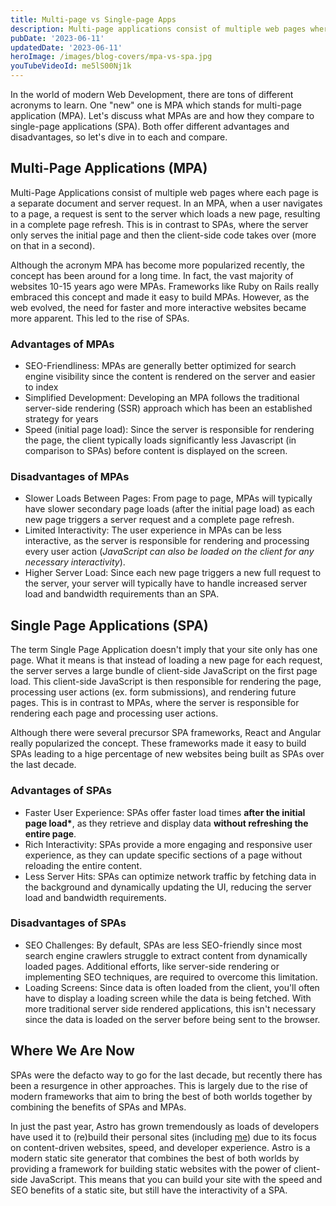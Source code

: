 ```yaml
---
title: Multi-page vs Single-page Apps
description: Multi-page applications consist of multiple web pages where each page is a separate document
pubDate: '2023-06-11'
updatedDate: '2023-06-11'
heroImage: /images/blog-covers/mpa-vs-spa.jpg
youTubeVideoId: me5lS00Nj1k
---
```


In the world of modern Web Development, there are tons of different acronyms to learn. One "new" one is MPA which stands for multi-page application (MPA). Let's discuss what MPAs are and how they compare to single-page applications (SPA). Both offer different advantages and disadvantages, so let's dive in to each and compare.

## Multi-Page Applications (MPA)

Multi-Page Applications consist of multiple web pages where each page is a separate document and server request. In an MPA, when a user navigates to a page, a request is sent to the server which loads a new page, resulting in a complete page refresh. This is in contrast to SPAs, where the server only serves the initial page and then the client-side code takes over (more on that in a second).

Although the acronym MPA has become more popularized recently, the concept has been around for a long time. In fact, the vast majority of websites 10-15 years ago were MPAs. Frameworks like Ruby on Rails really embraced this concept and made it easy to build MPAs. However, as the web evolved, the need for faster and more interactive websites became more apparent. This led to the rise of SPAs.

### Advantages of MPAs

- SEO-Friendliness: MPAs are generally better optimized for search engine visibility since the content is rendered on the server and easier to index
- Simplified Development: Developing an MPA follows the traditional server-side rendering (SSR) approach which has been an established strategy for years
- Speed (initial page load): Since the server is responsible for rendering the page, the client typically loads significantly less Javascript (in comparison to SPAs) before content is displayed on the screen.

### Disadvantages of MPAs

- Slower Loads Between Pages: From page to page, MPAs will typically have slower secondary page loads (after the initial page load) as each new page triggers a server request and a complete page refresh.
- Limited Interactivity: The user experience in MPAs can be less interactive, as the server is responsible for rendering and processing every user action (_JavaScript can also be loaded on the client for any necessary interactivity_).
- Higher Server Load: Since each new page triggers a new full request to the server, your server will typically have to handle increased server load and bandwidth requirements than an SPA.

## Single Page Applications (SPA)

The term Single Page Application doesn't imply that your site only has one page. What it means is that instead of loading a new page for each request, the server serves a large bundle of client-side JavaScript on the first page load. This client-side JavaScript is then responsible for rendering the page, processing user actions (ex. form submissions), and rendering future pages. This is in contrast to MPAs, where the server is responsible for rendering each page and processing user actions.

Although there were several precursor SPA frameworks, React and Angular really popularized the concept. These frameworks made it easy to build SPAs leading to a hige percentage of new websites being built as SPAs over the last decade.

### Advantages of SPAs

- Faster User Experience: SPAs offer faster load times **after the initial page load\***, as they retrieve and display data **without refreshing the entire page**.
- Rich Interactivity: SPAs provide a more engaging and responsive user experience, as they can update specific sections of a page without reloading the entire content.
- Less Server Hits: SPAs can optimize network traffic by fetching data in the background and dynamically updating the UI, reducing the server load and bandwidth requirements.

### Disadvantages of SPAs

- SEO Challenges: By default, SPAs are less SEO-friendly since most search engine crawlers struggle to extract content from dynamically loaded pages. Additional efforts, like server-side rendering or implementing SEO techniques, are required to overcome this limitation.
- Loading Screens: Since data is often loaded from the client, you'll often have to display a loading screen while the data is being fetched. With more traditional server side rendered applications, this isn't necessary since the data is loaded on the server before being sent to the browser.

## Where We Are Now

SPAs were the defacto way to go for the last decade, but recently there has been a resurgence in other approaches. This is largely due to the rise of modern frameworks that aim to bring the best of both worlds together by combining the benefits of SPAs and MPAs.

In just the past year, Astro has grown tremendously as loads of developers have used it to (re)build their personal sites (including [me](https://jamesqquick.com/)) due to its focus on content-driven websites, speed, and developer experience. Astro is a modern static site generator that combines the best of both worlds by providing a framework for building static websites with the power of client-side JavaScript. This means that you can build your site with the speed and SEO benefits of a static site, but still have the interactivity of a SPA.
